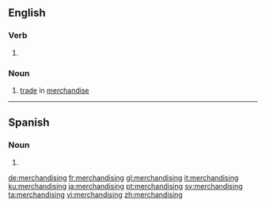 ==English==

===Verb===
{{head|en|present participle}}

# {{present participle of|merchandise|lang=en|nocat=1}}

===Noun===
{{en-noun|-|s}}

# [[trade]] in [[merchandise]]
----
==Spanish==

===Noun===
{{es-noun|m}}

# {{l|en|merchandising}}

[[de:merchandising]]
[[fr:merchandising]]
[[gl:merchandising]]
[[it:merchandising]]
[[ku:merchandising]]
[[ja:merchandising]]
[[pt:merchandising]]
[[sv:merchandising]]
[[ta:merchandising]]
[[vi:merchandising]]
[[zh:merchandising]]